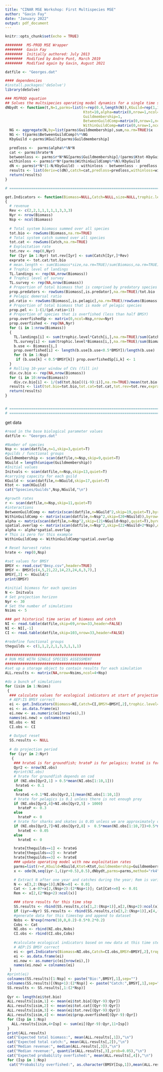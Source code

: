 ```yaml
---
title: "CINAR MSE Workshop: First Multispecies MSE"
author: "Gavin Fay"
date: "January 2022"
output: pdf_document
---
```


```r
knitr::opts_chunk$set(echo = TRUE)
```

```r
########  MS-PROD MSE Wrapper
########  Gavin Fay
########  Initially authored: July 2013
########  Modified by Andre Punt, March 2019
########  Modified again by Gavin, August 2021

datfile <- "Georges.dat"

#### dependencies
#install.packages('deSolve')
library(deSolve)

### MSPROD equation
## Solves the multsipecies operating model dynamics for a single time step given parameters, a set of harvest rates, and the current biomass
dNbydt <- function(t,N=1,parms=list(r=rep(0.4,length(N)),KGuild=rep(1,1),
                                    Ktot=10,alpha=matrix(0,nrow=1,ncol=1),
                                    Guildmembership=1,
                                    BetweenGuildComp=matrix(0,nrow=1,ncol=1),
                                    WithinGuildComp=matrix(0,nrow=1,ncol=1),hrate=0)) {
  NG <- aggregate(N,by=list(parms$Guildmembership),sum,na.rm=TRUE)$x
  NG <- t(parms$BetweenGuildComp)%*%NG
  KbyGuild <-parms$KGuild[parms$Guildmembership]

  predloss <-  parms$alpha%*%N*N
  cat <- parms$hrate*N
  betweenloss <- parms$r*N*NG[parms$Guildmembership]/(parms$Ktot-KbyGuild)
  withinloss <- parms$r*N*(parms$WithinGuildComp%*%N)/KbyGuild
  dN <- parms$r*N*(1-N/KbyGuild) - withinloss - betweenloss - predloss - cat
  results <- list(deriv=c(dN),catch=cat,predloss=predloss,withinloss=withinloss,betweenloss=betweenloss)
  return(results)
}

# ===============================================================================================

get.Indicators <- function(Biomass=NULL,Catch=NULL,size=NULL,trophic.level=NULL,BMSY=NULL,lifespan=NULL,is.predator=NULL,is.pelagic=NULL)
{
  # revenue
  Rev <- c(2,2,1,1,1,1,1,3,3,3)
  Nyr <- nrow(Biomass)
  Nsp <- ncol(Biomass)
  
  # Total system biomass summed over all species
  tot.bio <- rowSums(Biomass,na.rm=TRUE)
  # Total system catch summed over all species
  tot.cat <- rowSums(Catch,na.rm=TRUE)
  # Exploitation rate
  tot.rev <- rep(0,Nyr)
  for (Iyr in 1:Nyr) tot.rev[Iyr] <- sum(Catch[Iyr,]*Rev)
  exprate <- tot.cat/tot.bio
  # mean.length <- sum(Biomass*size,na.rm=TRUE)/sum(Biomass,na.rm=TRUE)
  # Trophic level of landings
  TL.landings <- rep(NA,nrow(Biomass))
  # Trophci level of survey
  TL.survey <- rep(NA,nrow(Biomass)) 
  # Proportion of total biomass that is comprised by predatory species
  prop.predators <- rowSums(Biomass[,is.predator],na.rm=TRUE)/tot.bio
  # Pelagic demersal ratio
  pd.ratio <- rowSums(Biomass[,is.pelagic],na.rm=TRUE)/rowSums(Biomass[,-(is.pelagic)],na.rm=TRUE)
  # Proportion of total biomass that is made of pelagic species
  prop.pel <- 1-(1/(pd.ratio+1))
  # Proportion of species that is overfished (less than half BMSY)
  prop.overfishedSp <- matrix(0,ncol=Nsp,nrow=Nyr)
  prop.overfished <- rep(NA,Nyr)
  for (i in 1:nrow(Biomass)) 
  {
    TL.landings[i] <- sum(trophic.level*Catch[i,],na.rm=TRUE)/sum(Catch[i,],na.rm=TRUE)
    TL.survey[i] <- sum(trophic.level*Biomass[i,],na.rm=TRUE)/sum(Biomass[i,],na.rm=TRUE)
    b.use <- Biomass[i,]
    prop.overfished[i] <- length(b.use[b.use<0.5*BMSY])/length(b.use)
    for (k in 1:Nsp)
     if (b.use[k] < 0.5*BMSY[k]) prop.overfishedSp[i,k] <- 1
  }
  # Rolling 10-year window of CVs (fill in)
  div.cv.bio <- rep(NA,nrow(Biomass))
  for (i in 10:nrow(Biomass))
    div.cv.bio[i] <- 1/(sd(tot.bio[((i-9):i)],na.rm=TRUE)/mean(tot.bio[((i-9):i)],na.rm=TRUE))
  results <- list(tot.bio=tot.bio,tot.cat=tot.cat,tot.rev=tot.rev,exprate=exprate,div.cv.bio=div.cv.bio,prop.overfished=prop.overfished,prop.pel=prop.pel,prop.predators=prop.predators,TL.landings=TL.landings,TL.survey=TL.survey,prop.overfishedSp=prop.overfishedSp)
  return(results)
}


# ===============================================================================================
# ===============================================================================================
```
get data

```r
#read in the base biological parameter values
datfile <- "Georges.dat"

#Number of species
Nsp <- scan(datfile,n=1,skip=3,quiet=T)
#guilds / functional groups
Guildmembership <- scan(datfile,n=Nsp,skip=9,quiet=T)
NGuild = length(unique(Guildmembership))
#Initial values
Initvals <- scan(datfile,n=Nsp,skip=13,quiet=T)
#carrying capacity for each guild
KGuild <- scan(datfile,n=NGuild,skip=17,quiet=T)
Ktot <- sum(KGuild)
cat("Spsecies/Guilds",Nsp,NGuild,"\n")

#growth rates
r <- scan(datfile,n=Nsp,skip=11,quiet=T)
#interactions
BetweenGuildComp <- matrix(scan(datfile,n=NGuild^2,skip=19,quiet=T),byrow=TRUE,nrow=NGuild)
WithinGuildComp <- matrix(scan(datfile,n=Nsp^2,skip=(20+NGuild)),byrow=TRUE,nrow=Nsp)
alpha <- matrix(scan(datfile,n=Nsp^2,skip=(21+NGuild+Nsp),quiet=T),byrow=TRUE,nrow=Nsp)
spatial.overlap <- matrix(scan(datfile,n=Nsp^2,skip=(22+NGuild+2*Nsp),quiet=T),byrow=TRUE,nrow=Nsp)
alpha <- alpha*spatial.overlap
# This is zero for this example
WithinGuildComp <- WithinGuildComp*spatial.overlap

# Reset harvest rates
hrate <- rep(0,Nsp)

#set values for BMSY
BMSY <- read.csv("Bmsy.csv",header=TRUE)
BMSY <- BMSY[c(4,5,21,22,14,23,24,6,3,7),]
BMSY[,2] <- KGuild/2
print(BMSY)

#initial biomass for each species
N <- Initvals
# Set projection horizon
Nyr <- 30
# Set the number of simulations
Nsims <- 5

### get historical time series of biomass and catch
NI <- read.table(datfile,skip=69,nrow=33,header=FALSE)
NI <- NI[,-1]
CI <- read.table(datfile,skip=103,nrow=33,header=FALSE)

#redefine functional groups
theguilds <- c(1,1,2,2,1,3,3,1,1,1)
```


```r
############################################
# RUN MSE WITH SINGLE SPECIES ASSESSMENT
############################################
#set up a storage object to contain results for each simulation
ALL.results <- matrix(NA,nrow=Nsims,ncol=4+Nsp)

#do a bunch of simulations
for (isim in 1:Nsims)
 {
  ### calculate values for ecological indicators at start of projection
  # AEP:IS BMSY correct
  ei <- get.Indicators(Biomass=NI,Catch=CI,BMSY=BMSY[,2],trophic.level=BMSY[,3],is.predator=which(colSums(alpha)>0),is.pelagic=which(theguilds==2)) 
  ei <- as.data.frame(ei)
  ei.new <- as.numeric(ei[nrow(ei),])
  names(ei.new) = colnames(ei)
  NI.obs <- NI
  CI.obs <- CI
  
  # Output reset
  SS.results <- NULL
  
  # do projection period
  for (iyr in 2:Nyr)
   {    
    ### hrateG is for groundfish; hrateP is for pelagics; hrateE is for elasmobranches
    Qyr2 <- nrow(NI.obs)
    #print(NI.obs)
    # hrate for groundfish depends on cod
    if (NI.obs[Qyr2,1] > 0.5*mean(NI.obs[1:10,1]))
     hrateG <- 0.1
    else
     hrateG <-0.1*NI.obs[Qyr2,1]/mean(NI.obs[1:10,1])
    # hrate for pelagics is 0.1 unless there is not enough prey
    if (NI.obs[Qyr2,4]+NI.obs[Qyr2,5] > 1000)
      hrateP <- 0.3
    else
      hrateP <- 0
    # hrate for sharks and skates is 0.05 unless we are approximately overfished
    if (NI.obs[Qyr2,7]+NI.obs[Qyr2,8] >  0.5*mean(NI.obs[1:10,7])+0.5*mean(NI.obs[1:10,8]))
      hrateE <- 0.05
    else
      hrateE <- 0

    hrate[theguilds==1] <- hrateG
    hrate[theguilds==2] <- hrateP
    hrate[theguilds==3] <- hrateE
    ### update operating model with new exploitation rates
    parms=list(r=r,KGuild=KGuild,Ktot=Ktot,Guildmembership=Guildmembership,BetweenGuildComp=BetweenGuildComp,WithinGuildComp=WithinGuildComp,alpha=alpha,hrate=hrate)
    x <- ode(N,seq(iyr-1,(iyr+0.5),0.5),dNbydt,parms=parms,method="rk4")

    # Extract N after one year and catches during the year; Rem is various losses
    N <- x[3,2:(Nsp+1)];N[N<=0] <- 0.01
    Cat <- 1.e-07+x[2,(Nsp+2):(2*Nsp+1)]; Cat[Cat<=0] <- 0.01
    Rem <- x[2,(2*Nsp+2):ncol(x)]

    ### store results for this time step
    SS.results <- rbind(SS.results,c(x[1,2:(Nsp+1)],x[2,(Nsp+2):ncol(x)]))
    if (iyr==Nyr) SS.results <- rbind(SS.results,c(x[3,2:(Nsp+1)],x[4,(Nsp+2):ncol(x)]))
    #generate data for this timestep and append to dataset
    Nobs <- N*exp(rnorm(10,0,0.2)-0.5*0.2*0.2)
    Cobs <- Cat
    NI.obs <- rbind(NI.obs,Nobs)
    CI.obs <- rbind(CI.obs,Cobs)
    
    #calculate ecological indicators based on new data at this time step
    # AEP:IS BMSY correct
    ei <- get.Indicators(Biomass=NI.obs,Catch=CI.obs,BMSY=BMSY[,2],trophic.level=BMSY[,3],is.predator=which(colSums(alpha)>0),is.pelagic=which(theguilds==2)) 
    ei <- as.data.frame(ei)
    ei.now <- as.numeric(ei[nrow(ei),])
    names(ei.now) = colnames(ei)
  }
 #print(ei)    
 colnames(SS.results)[1:Nsp] <- paste("Bio:",BMSY[,1],sep="")
 colnames(SS.results)[(Nsp+1):(2*Nsp)] <- paste("Catch:",BMSY[,1],sep="")
 SS.results <- SS.results[,1:(2*Nsp)]
 
 Qyr <- length(ei$tot.bio)
 ALL.results[isim,1] <- mean(ei$tot.bio[(Qyr-9):Qyr])
 ALL.results[isim,2] <- mean(ei$tot.cat[(Qyr-9):Qyr])
 ALL.results[isim,3] <- mean(ei$tot.rev[(Qyr-9):Qyr])
 ALL.results[isim,4] <- mean(ei$prop.overfished[(Qyr-9):Qyr])
 for (Isp in 1:Nsp)
   ALL.results[isim,4+Isp] <- sum(ei[(Qyr-9):Qyr,11+Isp])
 }
 print(ALL.results)
 cat("Expected total biomass:", mean(ALL.results[,1]),"\n")
 cat("Expected total catch:", mean(ALL.results[,2]),"\n")
 cat("Median revenue:", median(ALL.results[,3]),"\n")
 cat("Median revenue:", quantile(ALL.results[,3],prob=0.05),"\n")
 cat("Expected probability overfished:", mean(ALL.results[,4]),"\n")
 for (Isp in 1:Nsp)
  cat("Probability overfished:", as.character(BMSY[Isp,1]),mean(ALL.results[,4+Isp])/10,"\n")

```

